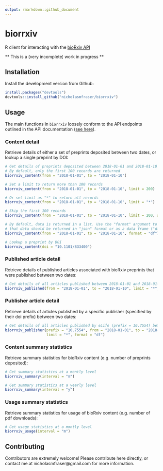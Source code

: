 ```yaml
---
output: rmarkdown::github_document
---
```


<!-- README.md is generated from README.Rmd. Please edit that file -->

# biorrxiv

R client for interacting with the [bioRxiv API](https://api.biorxiv.org)

** This is a (very incomplete) work in progress **

## Installation

Install the development version from Github:

```r

install.packages("devtools")
devtools::install_github("nicholasmfraser/biorrxiv")

```

## Usage

The main functions in `biorrxiv` loosely conform to the API endpoints outlined in the API documentation ([see here](https://api.biorxiv.org/)).

### Content detail

Retrieve details of either a set of preprints deposited between two dates, or lookup a single preprint by DOI:

```r

# Get details of preprints deposited between 2018-01-01 and 2018-01-10
# By default, only the first 100 records are returned
biorrxiv_content(from = "2018-01-01", to = "2018-01-10")

# Set a limit to return more than 100 records
biorrxiv_content(from = "2018-01-01", to = "2018-01-10", limit = 200)

# Or set limit as "*" to return all records
biorrxiv_content(from = "2018-01-01", to = "2018-01-10", limit = "*")

# Skip the first 100 records
biorrxiv_content(from = "2018-01-01", to = "2018-01-10", limit = 200, skip = 100)

# By default, data is returned in a list. Use the "format" argument to specify
# that data should be returned in "json" format or as a data frame ("df").
biorrxiv_content(from = "2018-01-01", to = "2018-01-10", format = "df")

# Lookup a preprint by DOI
biorrxiv_content(doi = "10.1101/833400")

```

### Published article detail

Retrieve details of published articles associated with bioRxiv preprints that were published between two dates:

```r

# Get details of all articles published between 2018-01-01 and 2018-01-10
biorrxiv_published(from = "2018-01-01", to = "2018-01-10", limit = "*", format = "df")

```

### Publisher article detail

Retrieve details of articles published by a specific publisher (specified by their doi prefix) between two dates:

```r

# Get details of all articles published by eLife (prefix = 10.7554) between 2018-01-01 and 2018-01-10
biorrxiv_publisher(prefix = "10.7554", from = "2018-01-01", to = "2018-01-10", 
                   limit = "*", format = "df")

```

### Content summary statistics

Retrieve summary statistics for bioRxiv content (e.g. number of preprints deposited):
 
```r

# Get summary statistics at a montly level
biorrxiv_summary(interval = "m")

# Get summary statistics at a yearly level
biorrxiv_summary(interval = "y")

```
 
### Usage summary statistics

Retrieve summary statistics for usage of bioRxiv content (e.g. number of pdf downloads):

```r

# Get usage statistics at a montly level
biorrxiv_usage(interval = "m")

```

## Contributing

Contributors are extremely welcome! Please contribute here directly, or contact me at nicholasmfraser@gmail.com for more information.











